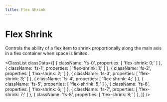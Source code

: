 ```yaml
---
title: Flex Shrink
---
```



# Flex Shrink

Controls the ability of a flex item to shrink proportionally along the main axis in a flex container when space is limited.

<ClassList
  classData={[
    {
      className: 'fs-0',
      properties: [
        'flex-shrink: 0;'
      ]
    },
    {
      className: 'fs-1',
      properties: [
        'flex-shrink: 1;'
      ]
    },
    {
      className: 'fs-2',
      properties: [
        'flex-shrink: 2;'
      ]
    },
    {
      className: 'fs-3',
      properties: [
        'flex-shrink: 3;'
      ]
    },
    {
      className: 'fs-4',
      properties: [
        'flex-shrink: 4;'
      ]
    },
    {
      className: 'fs-5',
      properties: [
        'flex-shrink: 5;'
      ]
    },
    {
      className: 'fs-6',
      properties: [
        'flex-shrink: 6;'
      ]
    },
    {
      className: 'fs-7',
      properties: [
        'flex-shrink: 7;'
      ]
    },
    {
      className: 'fs-8',
      properties: [
        'flex-shrink: 8;'
      ]
    },
  ]}
/>